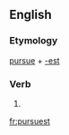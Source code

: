 ==English==

===Etymology===
[[pursue]] + [[-est]]

===Verb===
{{head|en}}

# {{second-person singular of|pursue|lang=en}}

[[fr:pursuest]]
